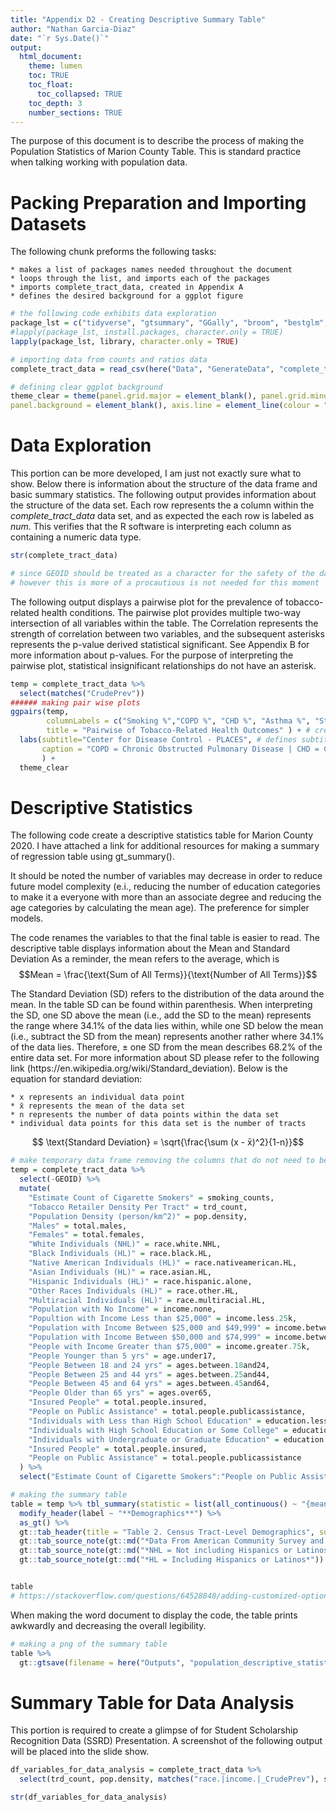 ```yaml
---
title: "Appendix D2 - Creating Descriptive Summary Table"
author: "Nathan Garcia-Diaz"
date: "`r Sys.Date()`"
output:
  html_document:
    theme: lumen
    toc: TRUE
    toc_float: 
      toc_collapsed: TRUE
    toc_depth: 3
    number_sections: TRUE
---
```


The purpose of this document is to describe the process of making the Population Statistics of Marion County Table. This is standard practice when talking working with population data. 

# Packing Preparation and Importing Datasets 

The following chunk preforms the following tasks:

    * makes a list of packages names needed throughout the document 
    * loops through the list, and imports each of the packages 
    * imports complete_tract_data, created in Appendix A 
    * defines the desired background for a ggplot figure

```r
# the following code exhibits data exploration
package_lst = c("tidyverse", "gtsummary", "GGally", "broom", "bestglm", "caret", "webshot2", "here") # include other packages for logistic regression and data exploration
#lapply(package_lst, install.packages, character.only = TRUE)
lapply(package_lst, library, character.only = TRUE)

# importing data from counts and ratios data
complete_tract_data = read_csv(here("Data", "GenerateData", "complete_tract_data.csv"))

# defining clear ggplot background 
theme_clear = theme(panel.grid.major = element_blank(), panel.grid.minor = element_blank(),
panel.background = element_blank(), axis.line = element_line(colour = "black"))
```

# Data Exploration 
This portion can be more developed, I am just not exactly sure what to show. Below there is information about the structure of the data frame and basic summary statistics. The following output provides information about the structure of the data set. Each row represents the a column within the *complete_tract_data* data set, and as expected the each row is labeled as *num*. This verifies that the R software is interpreting each column as containing a numeric data type. 
```r
str(complete_tract_data)

# since GEOID should be treated as a character for the safety of the data
# however this is more of a procautious is not needed for this moment
```

The following output displays a pairwise plot for the prevalence of tobacco-related health conditions. The pairwise plot provides multiple two-way intersection of all variables within the table. The Correlation represents the strength of correlation between two variables, and the subsequent asterisks represents the p-value derived statistical significant. See Appendix B for more information about p-values. For the purpose of interpreting the pairwise plot, statistical insignificant relationships do not have an asterisk. 

```r
temp = complete_tract_data %>% 
  select(matches("CrudePrev"))
###### making pair wise plots  
ggpairs(temp, 
        columnLabels = c("Smoking %","COPD %", "CHD %", "Asthma %", "Stroke %", "Depression %"), # defines column labels
        title = "Pairwise of Tobacco-Related Health Outcomes" ) + # creates overall title
  labs(subtitle="Center for Disease Control - PLACES", # defines subtitle
       caption = "COPD = Chronic Obstructed Pulmonary Disease | CHD = Chronic Heart Disease", # defines the caption
       ) + 
  theme_clear
```


# Descriptive Statistics
The following code create a descriptive statistics table for Marion County 2020. I have attached a link for additional resources for making a summary of regression table using gt_summary(). 

It should be noted the number of variables may decrease in order to reduce future model complexity (e.i., reducing the number of education categories to make it a everyone with more than an associate degree and reducing the age categories by calculating the mean age). The preference for simpler models. 


The code renames the variables to that the final table is easier to read. The descriptive table displays information about the Mean and Standard Deviation As a reminder, the mean refers to the average, which is $$Mean = \frac{\text{Sum of All Terms}}{\text{Number of All Terms}}$$

The Standard Deviation (SD) refers to the distribution of the data around the mean. In the table SD can be found within parenthesis. When interpreting the SD, one SD above the mean (i.e., add the SD to the mean) represents the range where 34.1% of the data lies within, while one SD below the mean (i.e., subtract the SD from the mean) represents another rather where 34.1% of the data lies. Therefore, ± one SD from the mean describes 68.2% of the entire data set. For more information about SD please refer to the following link (https://en.wikipedia.org/wiki/Standard_deviation). Below is the equation for standard deviation:

    * x represents an individual data point
    * x̄ represents the mean of the data set
    * n represents the number of data points within the data set
    * individual data points for this data set is the number of tracts

$$ \text{Standard Deviation} = \sqrt{\frac{\sum (x - x̄)^2}{1-n}}$$


```r
# make temporary data frame removing the columns that do not need to be 
temp = complete_tract_data %>% 
  select(-GEOID) %>% 
  mutate(    
    "Estimate Count of Cigarette Smokers" = smoking_counts,
    "Tobacco Retailer Density Per Tract" = trd_count,
    "Population Density (person/km^2)" = pop.density,
    "Males" = total.males,
    "Females" = total.females, 
    "White Individuals (NHL)" = race.white.NHL,
    "Black Individuals (HL)" = race.black.HL,
    "Native American Individuals (HL)" = race.nativeamerican.HL,
    "Asian Individuals (HL)" = race.asian.HL,
    "Hispanic Individuals (HL)" = race.hispanic.alone,
    "Other Races Individuals (HL)" = race.other.HL,
    "Multiracial Individuals (HL)" = race.multiracial.HL,
    "Population with No Income" = income.none,
    "Popultion with Income Less than $25,000" = income.less.25k,
    "Population with Income Between $25,000 and $49,999" = income.between.25kand49.9k,
    "Population with Income Between $50,000 and $74,999" = income.between.50kand74.9k,
    "People with Income Greater than $75,000" = income.greater.75k,    
    "People Younger than 5 yrs" = age.under17,
    "People Between 18 and 24 yrs" = ages.between.18and24,
    "People Between 25 and 44 yrs" = ages.between.25and44,
    "People Between 45 and 64 yrs" = ages.between.45and64,
    "People Older than 65 yrs" = ages.over65,
    "Insured People" = total.people.insured,
    "People on Public Assistance" = total.people.publicassistance,
    "Individuals with Less than High School Education" = education.less.highschool,
    "Individuals with High School Education or Some College" = education.highschool.or.associates,
    "Individuals with Undergraduate or Graduate Education" = education.undergrad.or.grad,
    "Insured People" = total.people.insured,
    "People on Public Assistance" = total.people.publicassistance
  ) %>% 
  select("Estimate Count of Cigarette Smokers":"People on Public Assistance")

# making the summary table 
table = temp %>% tbl_summary(statistic = list(all_continuous() ~ "{mean} ({sd})")) %>% 
  modify_header(label ~ "**Demographics**") %>% 
  as_gt() %>%
  gt::tab_header(title = "Table 2. Census Tract-Level Demographics", subtitle = "Marion County, 2020") %>% 
  gt::tab_source_note(gt::md("*Data From American Community Survey and Center for Disease Control's PLACES*")) %>% 
  gt::tab_source_note(gt::md("*NHL = Not including Hispanics or Latinos*")) %>% 
  gt::tab_source_note(gt::md("*HL = Including Hispanics or Latinos*"))


table
# https://stackoverflow.com/questions/64528848/adding-customized-options-to-gtsummary-tables#:~:text=To%20add%20titles%20and%20other,add%20them%20using%20gt%20functions.
```

When making the word document to display the code, the table prints awkwardly and decreasing the overall legibility.  
```r
# making a png of the summary table 
table %>% 
  gt::gtsave(filename = here("Outputs", "population_descriptive_statistics.png")) # save table as image
```


# Summary Table for Data Analysis 
This portion is required to create a glimpse of for Student Scholarship Recognition Data (SSRD) Presentation. A screenshot of the following output will be placed into the slide show. 
```r
df_variables_for_data_analysis = complete_tract_data %>% 
  select(trd_count, pop.density, matches("race.|income.|_CrudePrev"), smoking_counts)

str(df_variables_for_data_analysis)
```

